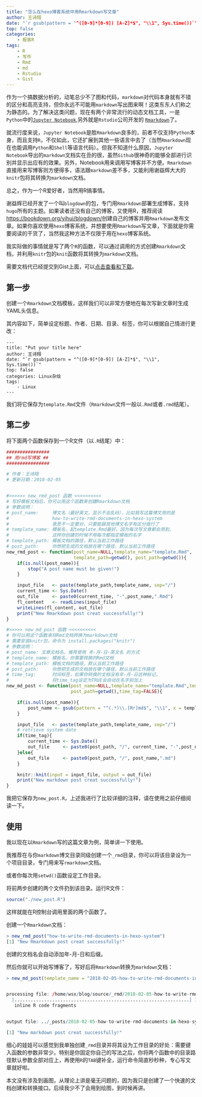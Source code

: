 ```yaml
---
title: "怎么在hexo博客系统中用Rmarkdown写文章"
author: 王诗翔
date: "`r gsub(pattern = "^([0-9]*[0-9]) [A-Z]*$", "\\1", Sys.time())`"
top: false
categories:
    - 极客R
tags:
    - R
    - 写作
    - Rmd
    - md
    - Rstudio
    - Gist
---
```


作为一个搞数据分析的，动笔总少不了图和代码，`markdown`对代码本身就有不错的区分和高亮支持，但你永远不可能用`markdown`写出图来啊！这类东东人们称之为静态的。为了解决这类问题，现在有两个非常流行的动态文档工具，一是`Python`中的[`Jupyter Notebook`](http://jupyter.org/),另外就是`Rstudio`公司开发的 [`Rmarkdown`](http://rmarkdown.rstudio.com/rmarkdown_websites.html#overview)了。

<!-- more -->

就流行度来说，`Jupyter Notebook`是胜`Rmarkdown`良多的，前者不仅支持`Python`本身，而且支持`R`，不仅如此，它还扩展到其他一些语言中去了（当然`Rmarkdown`现在也能调用`Python`和`Shell`等语言代码）。但我不知道什么原因，`Jupyter Notebook`导出的`markdown`文档实在丑的很，虽然`Github`很神奇的能够全部进行识别并显示出应有的效果。另外，Notebook用来调用写博客并不方便。`Rmarkdown`直接用来写博客则方便得多，语法跟`markdown`差不多，又能利用谢益辉大大的`knitr`包将其转换为`markdown`文档。

总之，作为一个R爱好者，当然用R搞事情。

谢益辉已经开发了一个叫`blogdown`的包，专门用`Rmarkdown`部署生成博客，支持`hugo`所有的主题。如果读者还没有自己的博客，又使用R，推荐阅读<https://bookdown.org/yihui/blogdown/>创建自己的博客并用`Rmarkdown`发布文章。如果你喜欢使用`hexo`博客系统，并想要使用`Rmarkdown`写文章，下面就是你需要阅读的干货了，当然我这种方法不仅限于用在`hexo`博客系统。

我实际做的事情就是写了两个`R`的函数，可以通过调用的方式创建`Rmarkdown`文档，并利用`knitr`包的`knit`函数将其转换为`markdown`文档。

需要文档代已经提交到Gist上面，可以[点击查看和下载](https://gist.github.com/ShixiangWang/197cbe60c6fa096888b701af72511740)。

## 第一步

创建一个`Rmarkdown`文档模板，这样我们可以非常方便地在每次写新文章时生成YAML头信息。

其内容如下，简单设定标题、作者、日期、目录、标签，你可以根据自己情进行更改：

```
---
title: "Put your title here"
author: 王诗翔
date: "`r gsub(pattern = "^([0-9]*[0-9]) [A-Z]*$", "\\1", Sys.time())`"
top: false
categories: Linux杂烩
tags:
    - Linux
---
```

我们将它保存为`template.Rmd`文件（`Rmarkdown`文件一般以`.Rmd`或者`.rmd`结尾）。


## 第二步


将下面两个函数保存到一个R文件（以`.R`结尾）中：

```R
################
## 用rmd写博客 ##
################

# 作者：王诗翔
# 更新日期：2018-02-05


#>>>>>> new_rmd_post 函数 <<<<<<<<<<
# 写好模板文档后，你可以用这个函数来创建Rmarkdown文档
# 参数说明：
# post_name:     博文名（最好英文，显示不会乱码），比如我写这篇博文用的是
#                how-to-write-rmd-documents-in-hexo-system
#                意思不一定要对，只要能跟其他博文名字有区分就行了
# template_name: 模板名，起template.Rmd最好，因为每次写文章都会用到，
#                这样你创建的时候不用每次都指定模板的名字
# template_path: 模板文档的路径，默认当前工作路径
# post_path:     你想把生成的文档放在哪个路径，默认当前工作路径
new_rmd_post <- function(post_name=NULL,template_name="template.Rmd",
                         template_path=getwd(), post_path=getwd()){
    if(is.null(post_name)){
        stop("A post name must be given!")
    }

    input_file   <- paste(template_path,template_name, sep="/")
    current_time <- Sys.Date()
    out_file     <- paste0(current_time, "-",post_name,".Rmd")
    fl_content   <- readLines(input_file)
    writeLines(fl_content, out_file)
    print("New Rmarkdown post creat successfully!")
}

#>>>>> new_md_post 函数 <<<<<<<<<<
# 你可以用这个函数来将Rmd文档转换为markdown文档
# 需要安装knitr包，命令为 install.packages("knitr")
# 参数说明：
# post_name: 文章文档名，推荐使用 年-月-日-英文名 的方式
# template_name: 模板名，你需要转换的Rmd文档
# template_path: 模板文档的路径，默认当前工作路径
# post_path:     你想把生成的文档放在哪个路径，默认当前工作路径
# time_tag:      时间标签，如果你转换的文档没有年-月-日这种标记，
#                将time_tag设定为TRUE会自动在名字前加上
new_md_post <- function(post_name=NULL,template_name="template.Rmd",template_path=getwd(),
                        post_path=getwd(),time_tag=FALSE){

    if(is.null(post_name)){
        post_name <- gsub(pattern = "^(.*)\\.[Rr]md$", "\\1", x = template_name)
    }

    input_file   <- paste(template_path,template_name, sep="/")
    # retrieve system date
    if(time_tag){
        current_time <- Sys.Date()
        out_file     <- paste0(post_path, "/", current_time, "-",post_name,".md")
    }else{
        out_file     <- paste0(post_path, "/", post_name,".md")
    }

    knitr::knit(input = input_file, output = out_file)
    print("New markdown post creat successfully!")
}

```

我把它保存为`new_post.R`，上述我进行了比较详细的注释，请在使用之前仔细阅读一下。

## 使用

我以现在以`Rmarkdown`写的这篇文章为例，简单讲一下使用。

我推荐在与你`markdown`博文目录同级创建一个`_rmd`目录，你可以将该目录设为一个项目目录，专门用来写`rmarkdown`文档。

或者你每次用`setwd()`函数设定工作目录。

将前两步创建的两个文件扔到该目录。运行R文件：

```R
source("./new_post.R")
```

这样就能在R控制台调用里面的两个函数了。

创建一个`Rmarkdown`文档：

```R
> new_rmd_post("how-to-write-rmd-documents-in-hexo-system")
[1] "New Rmarkdown post creat successfully!"
```

创建的文档名会自动添加年-月-日和后缀。

然后你就可以开始写博客了，写好后将`Rmarkdown`转换为`markdown`文档：


```R
> new_md_post(template_name = "2018-02-05-how-to-write-rmd-documents-in-hexo-system.Rmd", post_path = "../_posts")


processing file: /home/wsx/blog/source/_rmd/2018-02-05-how-to-write-rmd-documents-in-hexo-system.Rmd
  |.................................................................| 100%
   inline R code fragments


output file: ../_posts/2018-02-05-how-to-write-rmd-documents-in-hexo-system.md

[1] "New markdown post creat successfully!"
```

细心的娃娃可以感觉到我单独创建`_rmd`目录并将其设为工作目录的好处：需要键入函数的参数非常少。特别是你固定你自己的写法之后，你将两个函数中的目录路径默认参数全部对应上，再使用`R`的`TAB`键补全，运行命令简直秒秒种，专心写文章就好啦。


本文没有涉及到画图，从理论上讲是毫无问题的，因为我只是创建了一个快速的文档创建和转换接口。后续我少不了会用到绘图，到时候再讲。
